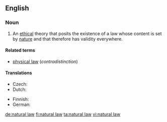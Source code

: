 ==English==
{{wikipedia}}

===Noun===
{{en-noun|-|sg=[[natural]] [[law]]}}

# {{philosophy}} An [[ethical]] theory that posits the existence of a law whose content is set by [[nature]] and that therefore has validity everywhere.

====Related terms====
* [[physical law]] (''contradistinction'')

====Translations====
{{trans-top|ethical theory}}
* Czech: {{t-|cs|přirozené právo|n}}
* Dutch: {{t-|nl|natuurrecht|n}}
{{trans-mid}}
* Finnish: {{t-|fi|luonnonoikeus}}
* German: {{t|de|Naturgesetz|n}}
{{trans-bottom}}

[[de:natural law]]
[[fi:natural law]]
[[ta:natural law]]
[[vi:natural law]]